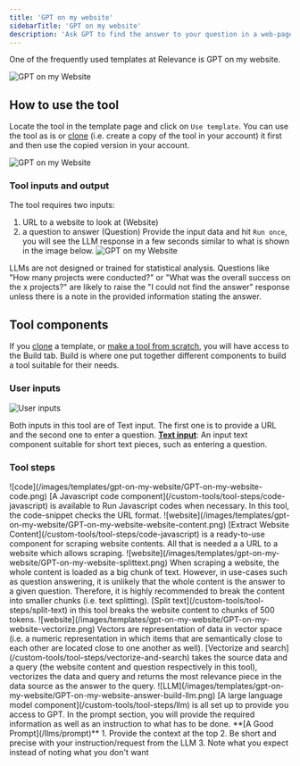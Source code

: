 ```yaml
---
title: 'GPT on my website'
sidebarTitle: 'GPT on my website'
description: 'Ask GPT to find the answer to your question in a web-page'
---
```

One of the frequently used templates at Relevance is GPT on my website.

![GPT on my Website](/images/templates/gpt-on-my-website/GPT-on-my-website-form.png)

## How to use the tool
Locate the tool in the template page and click on `Use template`. You can use the 
tool as is or [clone](/_snippets/clone-a-template) (i.e. create a copy of the tool in 
your account) it first and then use the copied version in your account.

![GPT on my Website](/images/templates/gpt-on-my-website/GPT-on-my-website.png)

### Tool inputs and output
The tool requires two inputs: 
1. URL to a website to look at (Website)
2. a question to answer (Question)
Provide the input data and hit `Run once`, you will see the LLM response in a few seconds
similar to what is shown in the image below.
![GPT on my Website](/images/templates/gpt-on-my-website/GPT-on-my-website-answer.png)

<Tip>LLMs are not designed or trained for statistical analysis. Questions like 
"How many projects were conducted?" or "What was the overall success on the x projects?" 
are likely to raise the "I could not find the answer" response unless there is a note in 
the provided information stating the answer.</Tip>

## Tool components
If you [clone](/_snippets/clone-a-template) a template, or 
[make a tool from scratch](/notebook/introduction), 
you will have access to the Build tab. 
Build is where one put together different components to build a tool suitable for
their needs.

### User inputs
![User inputs](/images/templates/gpt-on-my-website/GPT-on-my-website-answer-build-input.png)

Both inputs in this tool are of Text input. The first one is to provide a URL and the second
one to enter a question.
**[Text input](/notebook/user-inputs/text-to-input)**: An input text component suitable for short 
text pieces, such as entering a question.

### Tool steps
<Tabs>
<Tab title="Code">
![code](/images/templates/gpt-on-my-website/GPT-on-my-website-code.png)
[A Javascript code component](/custom-tools/tool-steps/code-javascript) is available to Run
Javascript codes when necessary. In this tool, the code-snippet checks the URL format.
</Tab>

<Tab title="Extract website content">
![website](/images/templates/gpt-on-my-website/GPT-on-my-website-website-content.png)
[Extract Website Content](/custom-tools/tool-steps/code-javascript) is a ready-to-use
component for scraping website contents. All that is needed a a URL to a website which
allows scraping.
</Tab>

<Tab title="Split text">
![website](/images/templates/gpt-on-my-website/GPT-on-my-website-splittext.png)
When scraping a website, the whole content is loaded as a big chunk of text. However, 
in use-cases such as question answering, it is unlikely that the whole content
is the answer to a given question.
Therefore, it is highly recommended to break the content into smaller chunks (i.e. 
text splitting).
[Split text](/custom-tools/tool-steps/split-text) in this tool breaks the website content
to chunks of 500 tokens.
</Tab>

<Tab title="Vectorize and search array">
![website](/images/templates/gpt-on-my-website/GPT-on-my-website-vectorize.png)
Vectors are representation of data in vector space (i.e. a numeric representation 
in which items that are semantically close to each other are located close to 
one another as well).
[Vectorize and search](/custom-tools/tool-steps/vectorize-and-search) takes the source
data and a query (the website content and question respectively in this tool), vectorizes
the data and query and returns the most relevance piece in the data source as the answer 
to the query.
</Tab>

<Tab title="LLM">
![LLM](/images/templates/gpt-on-my-website/GPT-on-my-website-answer-build-llm.png)
[A large language model component](/custom-tools/tool-steps/llm) is all set up to provide
you access to GPT. In the prompt section, you will provide the required information
as well as an instruction to what has to be done.
<Tip>
**[A Good Prompt](/llms/prompt)**
1. Provide the context at the top
2. Be short and precise with your instruction/request from the LLM
3. Note what you expect instead of noting what you don't want
</Tip>
</Tab>
</Tabs>
